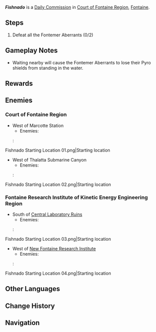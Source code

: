 {{Quest Infobox
|id            = 32490; 32491; 32492; 32493; 32494
|image         = Commission Fishnado.png
|type          = Commission
|region        = Fontaine
|area          = Court of Fontaine Region
|requirement   = <!--Any quest that needs to be completed first-->
|startLocation = [[Court of Fontaine Region]], [[Fontaine]]
|otherRewards  = *AR-Dependent Rewards
|characters    = Traveler
}}
'''''Fishnado''''' is a [[Daily Commission]] in [[Court of Fontaine Region]], [[Fontaine]].

==Steps==
{{Quest Description|A few [[Fontemer Aberrant]]s are constantly attacking the schools of fish in these waters. Clear the area and defeat all the Fontemer Aberrants.}}
# Defeat all the Fontemer Aberrants (0/2)

==Gameplay Notes==
* Waiting nearby will cause the Fontemer Aberrants to lose their Pyro shields from standing in the water.

==Rewards==
{{Commission Rewards|full}}

==Enemies==
{{stub|add pic for new locations (4.1)}}
===Court of Fontaine Region===
* West of Marcotte Station
** Enemies: {{Enemy List|Sternshield Crab*2}}
*: <gallery>
Fishnado Starting Location 01.png|Starting location
</gallery>
* West of Thalatta Submarine Canyon
** Enemies: {{Enemy List|Sternshield Crab*2}}
*: <gallery>
Fishnado Starting Location 02.png|Starting location
</gallery>

===Fontaine Research Institute of Kinetic Energy Engineering Region===
* South of [[Central Laboratory Ruins]]
** Enemies: {{Enemy List|Sternshield Crab*2}}
*: <gallery>
Fishnado Starting Location 03.png|Starting location
</gallery>
* West of [[New Fontaine Research Institute]]
** Enemies: {{Enemy List|Bubbler Seahorse*2}}
*: <gallery>
Fishnado Starting Location 04.png|Starting location
</gallery>

==Other Languages==
{{Other Languages
|en      = Fishnado
|zhs     = 翻鱼搅浪
|zhs_rm  = Fānyú-jiǎolàng
|zht     = 翻魚攪浪
|zht_rm  = Fānyú-jiǎolàng
|zh_tl   = Flipping Fish and Stirring Up Waves
|ja      = 魚と波を掻き分けて
|ja_rm   = Sakana to Nami wo Kakiwakete
|ja_tl   = Wading Through the Fish and Waves
|ko      = 수역 정리
|ko_tl   = Waters Arrangement
|es      = Plancton comido
|es_tl   = Eaten Plankton
|es_note = A modification of {{es|Pan comido}}, meaning "Eaten bread", a phrase used to indicate something is very easy to do, effectively the Spanish version of "Piece of cake".
|fr      = Festin ichtyophage
|fr_tl   = {{wt|ichthyophagous|Ichthyophagous}} Feast
|ru      = Рыбовихрь
|ru_tl   = Fish Vortex
|ru_note = Portmanteau of {{ru|рыба|fish}} and {{ru|вихрь|vortex.}}
|th      = ปลากระโจนโหนเกลียวคลื่น
|th_rm   = 
|th_tl   = 
|vi      = Cá Nổi Loạn
|vi_tl   = 
|de      = Fisch-Gemisch
|de_tl   = Fish Mixture
|id      = Air yang Terombang-Ambing
|id_tl   = Drifting Water
|pt      = Perfurando as Ondas
|pt_tl   = 
|tr      = Balık Girdabı
|tr_tl   = Fish Vortex
|it      = Uragano ittico
|it_tl   = Ichthyic Hurricane
}}

==Change History==
{{Change History|4.0}}

==Navigation==
{{Commission Navbox|Basic}}